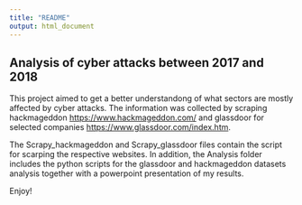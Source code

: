 ```yaml
---
title: "README"
output: html_document
---
```



## Analysis of cyber attacks between 2017 and 2018

This project aimed to get a better understandong of what sectors are mostly affected by cyber attacks. The information was collected by scraping hackmageddon <https://www.hackmageddon.com/> and glassdoor for selected companies <https://www.glassdoor.com/index.htm>.

The Scrapy_hackmageddon and Scrapy_glassdoor files contain the script for scarping the respective websites. In addition, the Analysis folder includes the python scripts for the glassdoor and hackmageddon datasets analysis together with a powerpoint presentation of my results. 

Enjoy!
